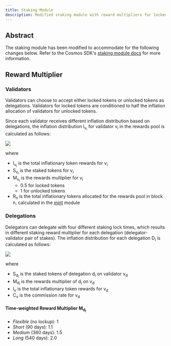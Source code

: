 ```yaml
---
title: Staking Module
description: Modified staking module with reward multipliers for locked and unlocked tokens
---
```


## Abstract

The staking module has been modified to accommodate for the following changes below. Refer to the Cosmos SDK's [staking module docs](https://docs.cosmos.network/main/build/modules/staking) for more information.

## Reward Multiplier

### Validators

Validators can choose to accept either locked tokens or unlocked tokens as delegations. Validators for locked tokens are conditioned to half the inflation allocation of validators for unlocked tokens.

Since each validator receives different inflation distribution based on delegations, the inflation distribution I<sub>v<sub>i</sub></sub> for validator v<sub>i</sub> in the rewards pool is calculated as follows:

<Image
  align="center"
  src="https://files.readme.io/3ee4914a7cc6036ceebbdd31ce93e525984a08364f8c3ab2152b86b3bcd5df7e-Screenshot_2025-02-11_at_8.30.07_AM.png"
/>

where

- I<sub>v<sub>i</sub></sub> is the total inflationary token rewards for v<sub>i</sub>
- S<sub>v<sub>i</sub></sub> is the staked tokens for v<sub>i</sub>
- M<sub>v<sub>i</sub></sub> is the rewards multiplier for v<sub>i</sub>
  - 0.5 for locked tokens
  - 1 for unlocked tokens
- R<sub>n</sub> is the total inflationary tokens allocated for the rewards pool in block n, calculated in the [mint](/network/node-architecture/cosmos-modules/mint-module) module

### Delegations

Delegators can delegate with four different staking lock times, which results in different staking reward multiplier for each delegation (delegator-validator pair of stakes). The inflation distribution for each delegation D<sub>i</sub> is calculated as follows:

<Image
  align="center"
  src="https://files.readme.io/002ae69aa3b3e52a33747452fe0c0b91b9120f20155deb19b56fb7917132b8de-Screenshot_2025-02-11_at_8.34.44_AM.png"
/>

where

- S<sub>d<sub>i</sub></sub> is the staked tokens of delegation d<sub>i</sub> on validator v<sub>d</sub>
- M<sub>d<sub>i</sub></sub> is the rewards multiplier of d<sub>i</sub> on v<sub>d</sub>
- I<sub>v</sub> is the total inflationary token rewards for v<sub>d</sub>
- C<sub>v</sub> is the commission rate for v<sub>d</sub>

#### Time-weighted Reward Multiplier M<sub>d<sub>i</sub></sub>

- _Flexible_ (no lockup): 1
- _Short_ (90 days): 1.1
- _Medium_ (360 days): 1.5
- _Long_ (540 days): 2.0
